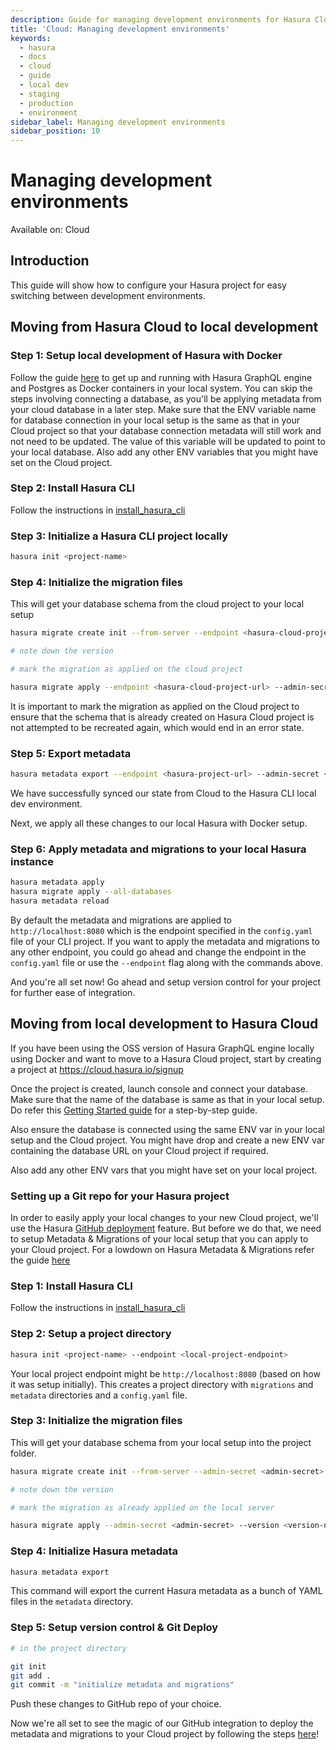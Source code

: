 ```yaml
---
description: Guide for managing development environments for Hasura Cloud
title: 'Cloud: Managing development environments'
keywords:
  - hasura
  - docs
  - cloud
  - guide
  - local dev
  - staging
  - production
  - environment
sidebar_label: Managing development environments
sidebar_position: 10
---
```



# Managing development environments

<div className='badge badge--primary heading-badge'>Available on: Cloud</div>

## Introduction

This guide will show how to configure your Hasura project for easy switching between development environments.

## Moving from Hasura Cloud to local development

### Step 1: Setup local development of Hasura with Docker

Follow the guide [here](/getting-started/docker-simple.mdx) to get up and running with Hasura GraphQL engine and
Postgres as Docker containers in your local system. You can skip the steps involving connecting a database, as
you'll be applying metadata from your cloud database in a later step. Make sure that the ENV variable name for
database connection in your local setup is the same as that in your Cloud project so that your database connection
metadata will still work and not need to be updated. The value of this variable will be updated to point
to your local database. Also add any other ENV variables that you might have set on the Cloud project.

### Step 2: Install Hasura CLI

Follow the instructions in [install_hasura_cli](/hasura-cli/install-hasura-cli.mdx)

### Step 3: Initialize a Hasura CLI project locally

```bash
hasura init <project-name>
```

### Step 4: Initialize the migration files

This will get your database schema from the cloud project to your local setup

```bash
hasura migrate create init --from-server --endpoint <hasura-cloud-project-url> --admin-secret <admin-secret> --database-name <database-name>

# note down the version

# mark the migration as applied on the cloud project

hasura migrate apply --endpoint <hasura-cloud-project-url> --admin-secret <admin-secret> --version <version-number> --skip-execution
```

It is important to mark the migration as applied on the Cloud project to ensure that the schema that is already created
on Hasura Cloud project is not attempted to be recreated again, which would end in an error state.

### Step 5: Export metadata

```bash
hasura metadata export --endpoint <hasura-project-url> --admin-secret <admin-secret>
```

We have successfully synced our state from Cloud to the Hasura CLI local dev environment.

Next, we apply all these changes to our local Hasura with Docker setup.

### Step 6: Apply metadata and migrations to your local Hasura instance

```bash
hasura metadata apply
hasura migrate apply --all-databases
hasura metadata reload
```

By default the metadata and migrations are applied to `http://localhost:8080` which is the endpoint specified in the
`config.yaml` file of your CLI project. If you want to apply the metadata and migrations to any other endpoint, you
could go ahead and change the endpoint in the `config.yaml` file or use the `--endpoint` flag along with the commands
above.

And you're all set now! Go ahead and setup version control for your project for further ease of integration.

## Moving from local development to Hasura Cloud

If you have been using the OSS version of Hasura GraphQL engine locally using Docker and want to move to a Hasura Cloud
project, start by creating a project at <https://cloud.hasura.io/signup>

Once the project is created, launch console and connect your database. Make sure that the name of the database is same
as that in your local setup. Do refer this [Getting Started guide](/getting-started/getting-started-cloud.mdx) for a
step-by-step guide.

Also ensure the database is connected using the same ENV var in your local setup and the Cloud project. You might have
drop and create a new ENV var containing the database URL on your Cloud project if required.

Also add any other ENV vars that you might have set on your local project.

### Setting up a Git repo for your Hasura project

In order to easily apply your local changes to your new Cloud project, we'll use the Hasura
[GitHub deployment](/deployment/hasura-cloud/github-integration.mdx) feature. But before we do that, we need to setup
Metadata & Migrations of your local setup that you can apply to your Cloud project. For a lowdown on Hasura Metadata
& Migrations refer the guide [here](/migrations-metadata-seeds/index.mdx)

### Step 1: Install Hasura CLI

Follow the instructions in [install_hasura_cli](/hasura-cli/install-hasura-cli.mdx)

### Step 2: Setup a project directory

```bash
hasura init <project-name> --endpoint <local-project-endpoint>
```

Your local project endpoint might be `http://localhost:8080` (based on how it was setup initially). This creates a
project directory with `migrations` and `metadata` directories and a `config.yaml` file.

### Step 3: Initialize the migration files

This will get your database schema from your local setup into the project folder.

```bash
hasura migrate create init --from-server --admin-secret <admin-secret> --database-name <database-name>

# note down the version

# mark the migration as already applied on the local server

hasura migrate apply --admin-secret <admin-secret> --version <version-number> --skip-execution
```

### Step 4: Initialize Hasura metadata

```bash
hasura metadata export
```

This command will export the current Hasura metadata as a bunch of YAML files in the `metadata` directory.

### Step 5: Setup version control & Git Deploy

```bash
# in the project directory

git init
git add .
git commit -m "initialize metadata and migrations"
```

Push these changes to GitHub repo of your choice.

Now we're all set to see the magic of our GitHub integration to deploy the metadata and migrations to your Cloud project
by following the steps [here](/deployment/hasura-cloud/github-integration.mdx)!
